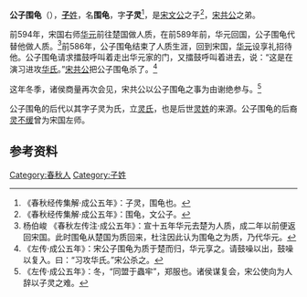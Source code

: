 {{Infobox 先秦人物
|image       = 
|姓= [[子姓|子]]
|名= 围龟
|shi        = 
|字= 子灵
|hao         = 
|job         = 
|nickname    = 
|nickzi      = 
|posthumous  = 
|国家= [[宋国|宋国]]
|名称= 公子围龟
|hometown    = 
|birth       = 
|death       = 
|honor       = 
|honor2      = 
|spouse       = 
|父= [[宋文公|宋文公]]
}}
'''公子围龟'''（{{bd|？||前586年||}}），[[子姓|'''子'''姓]]，名'''围龟'''，字'''子灵'''<ref>《春秋经传集解·成公五年》：子灵，围龟也。</ref>，是[[宋文公|宋文公]]之子<ref>《春秋经传集解·成公五年》：围龟，文公子。</ref>，[[宋共公|宋共公]]之弟。

前594年，宋国右师[[华元|华元]]前往楚国做人质，在前589年前，华元回国，公子围龟代替他做人质。<ref>杨伯峻 《春秋左传注·成公五年》：宣十五年华元去楚为人质，成二年以前便返回宋国。此时围龟从楚国为质回来，杜注因此认为围龟之为质，乃代华元。</ref>前586年，公子围龟结束了人质生涯，回到宋国，[[华元|华元]]设享礼招待他。公子围龟请求擂鼓呼叫着走出华元家的门，又擂鼓呼叫着进去，说：“这是在演习进攻[[华氏_(宋国)|华氏]]。”[[宋共公|宋共公]]把公子围龟杀了。<ref>《左传·成公五年》：宋公子围龟为质于楚而归，华元享之。请鼓噪以出，鼓噪以复入。曰：“习攻华氏。”宋公杀之。</ref>

这年冬季，诸侯商量再次会见，宋共公以公子围龟之事为由谢绝参与。<ref>《左传·成公五年》：冬，“同盟于蟲牢”，郑服也。诸侯谋复会，宋公使向为人辞以子灵之难。</ref>

公子围龟的后代以其字子灵为氏，立[[灵氏|灵氏]]，也是后世[[灵姓|灵姓]]的来源。公子围龟的后裔[[灵不缓|灵不缓]]曾为宋国左师。

== 参考资料 ==
{{reflist}}

[[Category:春秋人|Category:春秋人]]
[[Category:子姓|Category:子姓]]